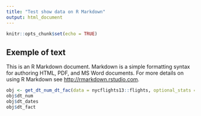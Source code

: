 ```yaml
---
title: "Test show data on R Markdown"
output: html_document
---
```


```r
knitr::opts_chunk$set(echo = TRUE)
```

## Exemple of text

This is an R Markdown document. Markdown is a simple formatting syntax for authoring HTML, PDF, and MS Word documents. For more details on using R Markdown see <http://rmarkdown.rstudio.com>.


```r

obj <- get_dt_num_dt_fac(data = nycflights13::flights, optional_stats = "all", nb_modal2show = 4)
obj$dt_num
obj$dt_dates
obj$dt_fact
```


